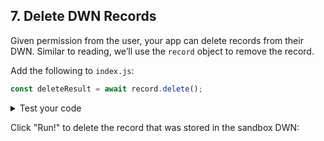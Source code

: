 ## 7. Delete DWN Records

Given permission from the user, your app can delete records from their DWN. Similar to reading, we’ll use the `record` object to remove the record.

Add the following to `index.js`:
```js
const deleteResult = await record.delete();
```

<details>
<summary>Test your code</summary>
<p>
To see the status of the delete transaction, add the following to <code>index.js</code>:

```js
console.log('Delete result: ', deleteResult.status);
```

The output will resemble:

```js
Delete result: { code: 202, detail: 'Accepted' },
```

</p>
</details>

Click "Run!" to delete the record that was stored in the sandbox DWN:
